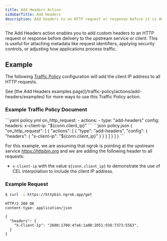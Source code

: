 ```yaml
---
title: Add Headers Action
sidebarTitle: Add Headers
description: Add headers to an HTTP request or response before it is delivered upstream or back to the client.
---
```


The Add Headers action enables you to add custom headers to an HTTP request or 
response before delivery to the upstream service or client. This is useful 
for attaching metadata like request identifiers, applying security controls, or 
adjusting how applications process traffic.

## Example

The following [Traffic Policy](/traffic-policy/)
configuration will add the client IP address to all HTTP requests.

<Tip>
	See [the Add Headers examples page](/traffic-policy/actions/add-headers/examples) for more ways to use this Traffic Policy action.
</Tip>

### Example Traffic Policy Document

<CodeGroup>
```yaml policy.yml
on_http_request:
  - actions:
    - type: "add-headers"
      config:
        headers:
          x-client-ip: "${conn.client_ip}"
```
```json policy.json
{
  "on_http_request": [
    {
      "actions": [
        {
          "type": "add-headers",
          "config": {
            "headers": {
              "x-client-ip": "${conn.client_ip}"
            }
          }
        }
      ]
    }
  ]
}
```
</CodeGroup>

For this example, we are assuming that ngrok is pointing at the upstream service
https://httpbin.org and we are adding the following header to all requests:

- `x-client-ip` with the value `${conn.client_ip}` to demonstrate the use of
  CEL interpolation to include the client IP address.

### Example Request

```bash
$ curl -i https://httpbin.ngrok.app/get
```

```http
HTTP/2 200 OK
content-type: application/json

{
  "headers": {
    "X-Client-Ip": "2600:1700:4fa6:1a00:2051:938:7373:5563",
  }
}
```

